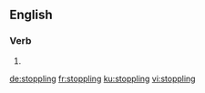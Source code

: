 ==English==

===Verb===
{{head|en|present participle}}

# {{present participle of|stopple|lang=en|nocat=1}}

[[de:stoppling]]
[[fr:stoppling]]
[[ku:stoppling]]
[[vi:stoppling]]